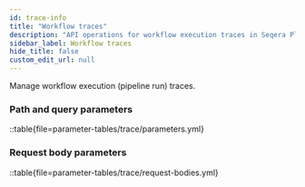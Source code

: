 ```yaml
---
id: trace-info
title: "Workflow traces"
description: "API operations for workflow execution traces in Seqera Platform"
sidebar_label: Workflow traces
hide_title: false
custom_edit_url: null
---
```



Manage workflow execution (pipeline run) traces. 

### Path and query parameters 

::table{file=parameter-tables/trace/parameters.yml}

### Request body parameters 

::table{file=parameter-tables/trace/request-bodies.yml}